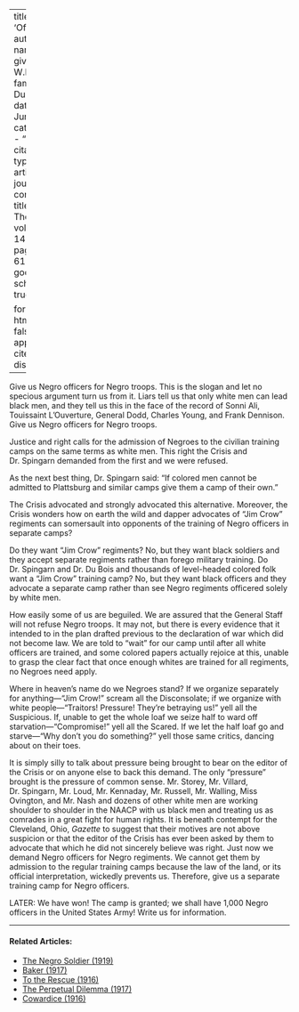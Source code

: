 
---
title: 'Officers'
author:
  - name:
      given: W.E.B.
      family: Du Bois
date: Jun. 1917
categories: 
  - ""
citation: 
  type: article-journal
  container-title: The Crisis
  volume: 14
  issue: 2
  page: 60-61
google-scholar: true

format:
  html:
    toc: false
    appendix-cite-as: display
---



Give us Negro officers for Negro troops. This is the slogan and let no specious argument turn us from it. Liars tell us that only white men can lead black men, and they tell us this in the face of the record of Sonni Ali, Touissaint L'Ouverture, General Dodd, Charles Young, and Frank Dennison. Give us Negro officers for Negro troops. 

Justice and right calls for the admission of Negroes to the civilian training camps on the same terms as white men. This right the <span class="small-caps">Crisis</span> and Dr. Spingarn demanded from the first and we were refused. 

As the next best thing, Dr. Spingarn said: "If colored men cannot be admitted to Plattsburg and similar camps give them a camp of their own." 

<span class="small-caps">The Crisis</span> advocated and strongly advocated this alternative. Moreover, the <span class="small-caps">Crisis</span> wonders how on earth the wild and dapper advocates of "Jim Crow" regiments can somersault into opponents of the training of Negro officers in separate camps? 

Do they want "Jim Crow" regiments? No, but they want black soldiers and they accept separate regiments rather than forego military training. Do Dr. Spingarn and Dr. Du Bois and thousands of level-headed colored folk want a "Jim Crow" training camp? No, but they want black officers and they advocate a separate camp rather than see Negro regiments officered solely by white men. 

How easily some of us are beguiled. We are assured that the General Staff will not refuse Negro troops. It may not, but there is every evidence that it intended to in the plan drafted previous to the declaration of war which did not become law. We are told to "wait" for our camp until after all white officers are trained, and some colored papers actually rejoice at this, unable to grasp the clear fact that once enough whites are trained for all regiments, no Negroes need apply. 

Where in heaven's name do we Negroes stand? If we organize separately for anything---"Jim Crow!" scream all the Disconsolate; if we organize with white people---"Traitors! Pressure! They're betraying us!" yell all the Suspicious. If, unable to get the whole loaf we seize half to ward off starvation---"Compromise!" yell all the Scared. If we let the half loaf go and starve---"Why don't you do something?" yell those same critics, dancing about on their toes. 

It is simply silly to talk about pressure being brought to bear on the editor of the <span class="small-caps">Crisis</span> or on anyone else to back this demand. The only "pressure" brought is the pressure of common sense. Mr. Storey, Mr. Villard, Dr. Spingarn, Mr. Loud, Mr. Kennaday, Mr. Russell, Mr. Walling, Miss Ovington, and Mr. Nash and dozens of other white men are working shoulder to shoulder in the NAACP with us black men and treating us as comrades in a great fight for human rights. It is beneath contempt for the Cleveland, Ohio, *Gazette* to suggest that their motives are not above suspicion or that the editor of the <span class="small-caps">Crisis</span> has ever been asked by them to advocate that which he did not sincerely believe was right. Just now we demand Negro officers for Negro regiments. We cannot get them by admission to the regular training camps because the law of the land, or its official interpretation, wickedly prevents us. Therefore, give us a separate training camp for Negro officers. 

LATER: We have won! The camp is granted; we shall have 1,000 Negro officers in the United States Army! Write us for information. 

<!-- Similar articles start here -->

<hr>
#### Related Articles:

* [The Negro Soldier (1919)](/Volumes/19/02/negro_soldier.html)
* [Baker (1917)](/Volumes/15/02/baker.html)
* [To the Rescue (1916)](/Volumes/12/01/rescue.html)
* [The Perpetual Dilemma (1917)](/Volumes/13/06/perpetual_dilemma.html)
* [Cowardice (1916)](/Volumes/12/06/cowardice.html)

<!-- Similar articles end here -->